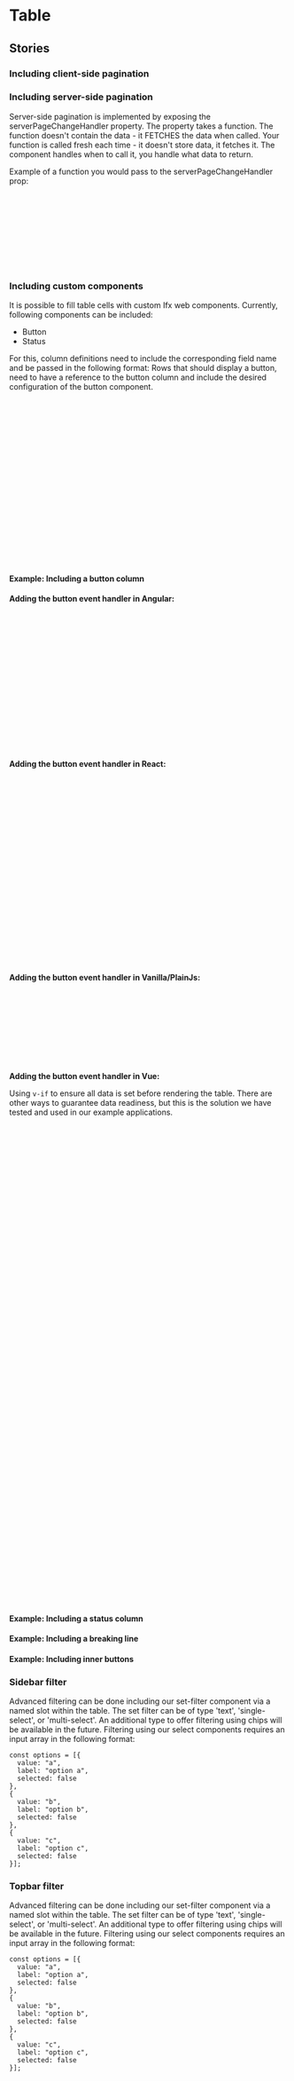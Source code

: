  
<Meta of={TableStories} />

# Table

<Canvas of={TableStories.DefaultState} sourceState="shown" />

<Controls />


## Stories

### Including client-side pagination
<Canvas of={TableStories.Pagination} sourceState="shown" />

### Including server-side pagination
<Canvas of={TableStories.ServerSidePagination} sourceState="shown" />

Server-side pagination is implemented by exposing the serverPageChangeHandler property. The property takes a function. The function doesn't contain the data - it FETCHES the data when called.
Your function is called fresh each time - it doesn't store data, it fetches it. The component handles when to call it, you handle what data to return.

Example of a function you would pass to the serverPageChangeHandler prop:

```javascript
table.serverPageChangeHandler = async ({ page, pageSize }) => {
  const response = await fetch(`/api/cars?page=${page}&size=${pageSize}`);
  const data = await response.json();
  
  return {
    rows: data.cars,
    total: data.totalCount
  };
};
```

### Including custom components

It is possible to fill table cells with custom Ifx web components.
Currently, following components can be included:
* Button
* Status

For this, column definitions need to include the corresponding field name and be passed in the following format:
Rows that should display a button, need to have a reference to the button column and include the desired configuration of the button component.

```javascript
const columnDefsWithButtonCol = [
  { headerName: 'Model', field: 'model', sortable: true, unSortIcon: true },
  { headerName: '', field: 'button' }
  ...
];


const rowDataWithButtonCol = [
  {
    make: 'Porsche', model: 'Boxster', price: 72000, button: {
      disabled: false, (optional)
      variant: "secondary", (optional)
      size: "s", (optional)
      target: "_blank", (optional)
      color: "secondary", (optional)
      text: "Button"
      // ... you can extend this as per the properties of `ifx-button`
    }
  }
];
```

#### Example: Including a button column

<Canvas of={TableStories.IncludesButtons} sourceState="shown" />

<b>Adding the button event handler in Angular:</b> 

 ```js
// in the component.ts file:
  buttonRendererOptions = {
    onButtonClick: (params: any, event: Event) => {
      console.log("button clicked", params.data);
    }
  };
// in the component.html file:
  <h3>Table with button</h3>
  <ifx-table
    row-height="default"
    cols='[{"headerName":"Make","field":"make","sortable":true,"sort":"desc","unSortIcon":true},{"headerName":"Model","field":"model","sortable":true,"unSortIcon":true},{"headerName":"Price","field":"price"},{"headerName":"Age","field":"age"},{"headerName":"","field":"button"}]'
    rows='[{"make":"Toyota","model":"Celica","price":35000,"age":10,"button":{"disabled":false,"variant":"secondary","size":"s","target":"_blank","href":"https://www.w3schools.com/","theme":"default","type":"button","fullWidth":true,"text":"Toyota Button"}},{"make":"Ford","model":"Mondeo","price":32000,"age":12,"button":{"disabled":false,"variant":"secondary","size":"s","target":"_blank","href":"https://www.w3schools.com/","theme":"default","type":"button","fullWidth":true,"text":"Ford Button"}},{"make":"Porsche","model":"Boxster","price":72000,"button":{"disabled":false,"variant":"secondary","size":"s","target":"_blank","href":"https://www.w3schools.com/","theme":"default","type":"button","fullWidth":true,"text":"Porsche Button"}}]'
    [buttonRendererOptions]="buttonRendererOptions"
    table-height="auto"
    pagination="false"
    filter-orientation="none">
</ifx-table>
```

<b>Adding the button event handler in React:</b> 

```js
function App() {
  const tableRef = useRef(null);

  useEffect(() => {
    if (tableRef.current) {
      tableRef.current.buttonRendererOptions = {
        onButtonClick: (params, event) => console.log('Button clicked:', params.data)
      };
    }
  }, []);

  return (
    <ifx-table
      cols={[{headerName: "Make", field: "make"}, ...]}
      rows={[{make: "Toyota", ...}]}
      ref={tableRef}
      row-height="default"
      table-height="auto"
      pagination="false"
      filter-orientation="none"
    ></ifx-table>
  );
}
```

<b>Adding the button event handler in Vanilla/PlainJs:</b> 

```js
document.addEventListener('DOMContentLoaded', () => {
    const tableWithBtn = document.querySelector('#table-with-btn');

    tableWithBtn.buttonRendererOptions = {
      onButtonClick: (params, event) => {
        console.log("button clicked", params.data);
      }
    };
});
```
<b>Adding the button event handler in Vue:</b> 

Using ```v-if``` to ensure all data is set before rendering the table. There are other ways to guarantee data readiness, but this is the solution we have tested and used in our example applications.
```js
//template
    <ifx-table
      v-if="ready"
      :cols="tableColumnsWithBtn"
      :rows="tableRowsWithBtn"
      :buttonRendererOptions="buttonRendererOptions"
      row-height="default"
      table-height="auto"
      pagination="false"
      filter-orientation="none">
    </ifx-table>

//script
<script>
export default {
  data() {
    return {
       tableColumnsWithBtn: [
        { headerName: "Make", field: "make", sortable: true, sort: "desc", unSortIcon: true },
        { headerName: "Model", field: "model", sortable: true, unSortIcon: true },
        { headerName: "Price", field: "price" },
        { headerName: "Age", field: "age" },
        { headerName: "", field: "button" }
      ],
      // Define your rows
      tableRowsWithBtn: [
        {
          make: "Toyota",
          model: "Celica",
          price: 35000,
          age: 10,
          button: {
            disabled: false,
            variant: "secondary",
            size: "s",
            target: "_blank",
            href: "https://www.w3schools.com/",
            theme: "default",
            type: "button",
            fullWidth: true,
            text: "Toyota Button"
          }
        },
       ],
       buttonRendererOptions: {
        onButtonClick: (params, event) => {
          console.log('Button clicked:', params.data);
         }
      },
       ready: false
    };
  },
  mounted() {
     // Ensure all data is set before rendering the table
    this.ready = true;
  }
};
</script>
```

#### Example: Including a status column
<Canvas of={TableStories.IncludesStatus} sourceState="shown" />

#### Example: Including a breaking line
<Canvas of={TableStories.IncludesBreakingline} sourceState="shown" />

#### Example: Including inner buttons
<Canvas of={TableStories.IncludesInnerButtons} sourceState="shown" />

### Sidebar filter

<Canvas of={TableStories.SidebarFilter} sourceState="shown" />

Advanced filtering can be done including our set-filter component via a named slot within the table.
The set filter can be of type 'text', 'single-select', or 'multi-select'. An additional type to offer filtering using chips will be available in the future.
Filtering using our select components requires an input array in the following format:


```
const options = [{
  value: "a",
  label: "option a",
  selected: false
},
{
  value: "b",
  label: "option b",
  selected: false
},
{
  value: "c",
  label: "option c",
  selected: false
}];
```


### Topbar filter

<Canvas of={TableStories.TopbarFilter} sourceState="shown" />

Advanced filtering can be done including our set-filter component via a named slot within the table.
The set filter can be of type 'text', 'single-select', or 'multi-select'. An additional type to offer filtering using chips will be available in the future.
Filtering using our select components requires an input array in the following format:


```
const options = [{
  value: "a",
  label: "option a",
  selected: false
},
{
  value: "b",
  label: "option b",
  selected: false
},
{
  value: "c",
  label: "option c",
  selected: false
}];
```